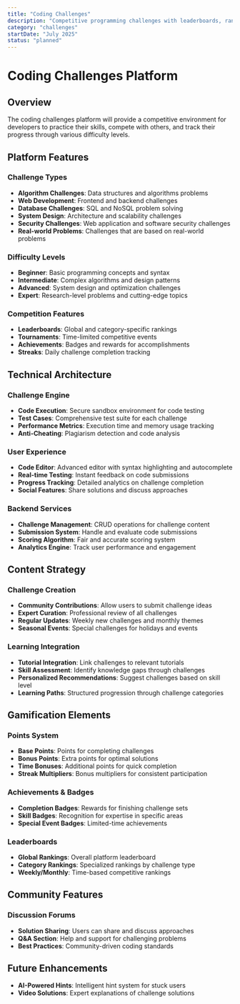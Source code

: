 ```yaml
---
title: "Coding Challenges"
description: "Competitive programming challenges with leaderboards, rankings, and skill-based progression"
category: "challenges"
startDate: "July 2025"
status: "planned"
---
```


# Coding Challenges Platform

## Overview

The coding challenges platform will provide a competitive environment for developers to practice their skills, compete with others, and track their progress through various difficulty levels.

## Platform Features

### Challenge Types

- **Algorithm Challenges**: Data structures and algorithms problems
- **Web Development**: Frontend and backend challenges
- **Database Challenges**: SQL and NoSQL problem solving
- **System Design**: Architecture and scalability challenges
- **Security Challenges**: Web application and software security challenges
- **Real-world Problems**: Challenges that are based on real-world problems

### Difficulty Levels

- **Beginner**: Basic programming concepts and syntax
- **Intermediate**: Complex algorithms and design patterns
- **Advanced**: System design and optimization challenges
- **Expert**: Research-level problems and cutting-edge topics

### Competition Features

- **Leaderboards**: Global and category-specific rankings
- **Tournaments**: Time-limited competitive events
- **Achievements**: Badges and rewards for accomplishments
- **Streaks**: Daily challenge completion tracking

## Technical Architecture

### Challenge Engine

- **Code Execution**: Secure sandbox environment for code testing
- **Test Cases**: Comprehensive test suite for each challenge
- **Performance Metrics**: Execution time and memory usage tracking
- **Anti-Cheating**: Plagiarism detection and code analysis

### User Experience

- **Code Editor**: Advanced editor with syntax highlighting and autocomplete
- **Real-time Testing**: Instant feedback on code submissions
- **Progress Tracking**: Detailed analytics on challenge completion
- **Social Features**: Share solutions and discuss approaches

### Backend Services

- **Challenge Management**: CRUD operations for challenge content
- **Submission System**: Handle and evaluate code submissions
- **Scoring Algorithm**: Fair and accurate scoring system
- **Analytics Engine**: Track user performance and engagement

## Content Strategy

### Challenge Creation

- **Community Contributions**: Allow users to submit challenge ideas
- **Expert Curation**: Professional review of all challenges
- **Regular Updates**: Weekly new challenges and monthly themes
- **Seasonal Events**: Special challenges for holidays and events

### Learning Integration

- **Tutorial Integration**: Link challenges to relevant tutorials
- **Skill Assessment**: Identify knowledge gaps through challenges
- **Personalized Recommendations**: Suggest challenges based on skill level
- **Learning Paths**: Structured progression through challenge categories

## Gamification Elements

### Points System

- **Base Points**: Points for completing challenges
- **Bonus Points**: Extra points for optimal solutions
- **Time Bonuses**: Additional points for quick completion
- **Streak Multipliers**: Bonus multipliers for consistent participation

### Achievements & Badges

- **Completion Badges**: Rewards for finishing challenge sets
- **Skill Badges**: Recognition for expertise in specific areas
- **Special Event Badges**: Limited-time achievements

### Leaderboards

- **Global Rankings**: Overall platform leaderboard
- **Category Rankings**: Specialized rankings by challenge type
- **Weekly/Monthly**: Time-based competitive rankings

## Community Features

### Discussion Forums

- **Solution Sharing**: Users can share and discuss approaches
- **Q&A Section**: Help and support for challenging problems
- **Best Practices**: Community-driven coding standards

## Future Enhancements

- **AI-Powered Hints**: Intelligent hint system for stuck users
- **Video Solutions**: Expert explanations of challenge solutions
